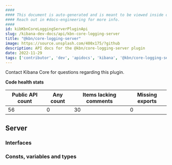 ```yaml
---
####
#### This document is auto-generated and is meant to be viewed inside our experimental, new docs system.
#### Reach out in #docs-engineering for more info.
####
id: kibKbnCoreLoggingServerPluginApi
slug: /kibana-dev-docs/api/kbn-core-logging-server
title: "@kbn/core-logging-server"
image: https://source.unsplash.com/400x175/?github
description: API docs for the @kbn/core-logging-server plugin
date: 2022-11-29
tags: ['contributor', 'dev', 'apidocs', 'kibana', '@kbn/core-logging-server']
---
```




Contact Kibana Core for questions regarding this plugin.

**Code health stats**

| Public API count  | Any count | Items lacking comments | Missing exports |
|-------------------|-----------|------------------------|-----------------|
| 56 | 0 | 30 | 0 |

## Server

### Interfaces
<DocDefinitionList data={kbnCoreLoggingServerObj.server.interfaces}/>

### Consts, variables and types
<DocDefinitionList data={kbnCoreLoggingServerObj.server.misc}/>

